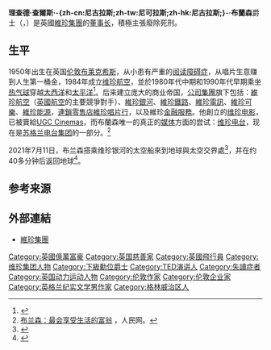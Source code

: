 {{noteTA
|T=zh-hans:理查德·布兰森; zh-hk:李察·布蘭遜;zh-tw:理查·布蘭森;
|G1=PP
|1=zh-hans:理查德; zh-hk:李察;zh-tw:理查;
|2=zh-hans:布兰森; zh-hk:布蘭遜; zh-tw:布蘭森;
}}
{{Infobox Celebrity
| name = 理查德·布蘭森爵士<br />{{small|Sir Richard Branson}}
| image = Richard Branson March 2015 (cropped).jpg
| caption = 理查德·布兰森爵士在[[维珍航空|维珍航空]]全球航空计划起飞前
| birth_date = {{Birth date and age|1950|7|18}}
| birth_place = {{UK}}[[伦敦|伦敦]][[布莱克希斯|布莱克希斯]]
| death_date =
| death_place =
| occupation = [[维珍集团|维珍集团]][[董事长|董事长]] 
| salary =
| networth = {{gain}}59億[[美元|美元]] 
| spouse = {{marriage|瓊·湯普曼|1989}}<br/>{{marriage|-{zh-tw:克莉絲汀;zh-cn:克里斯汀;zh-hk:姬絲汀;}-·湯瑪士|1972|1979|reason=div.}}
| website =
| footnotes =
| children = -{zh-hant:荷莉;zh-hans:霍利;}-·布蘭森（40）<br>-{zh-tw:山姆;zh-hk:森;zh-cn:萨姆;}-·布蘭森（36）
}} 

'''理查德·查爾斯·-{zh-cn:尼古拉斯;zh-tw:尼可拉斯;zh-hk:尼古拉斯;}-·布蘭森'''爵士（{{lang-en|Sir '''Richard Charles Nicholas Branson'''}}，{{bd|1950年|7月18日|catIdx=B}}）是英國[[維珍集團|維珍集團]]的[[董事长|董事长]]，積極主張廢除死刑。

==生平==
1950年出生在英国[[伦敦|伦敦]][[布莱克希斯|布莱克希斯]]，从小患有严重的[[阅读障碍|阅读障碍症]]，从唱片生意赚到人生第一桶金，1984年成立[[维珍航空|维珍航空]]，並於1980年代中期和1990年代早期乘坐[[热气球|热气球]]穿越[[大西洋|大西洋]]和[[太平洋|太平洋]]<ref>{{cite news |title=【人物】冒险家理查德·布兰森 |url=https://www.yicai.com/news/5139342.html |accessdate=2021-07-11 |archive-date=2021-10-20 |archive-url=https://web.archive.org/web/20211020220252/https://www.yicai.com/news/5139342.html |dead-url=no }}</ref>。后来建立庞大的商业帝国，[[公司集團|公司集團]]旗下包括：[[維珍航空|維珍航空]]（[[英國航空|英國航空]]的主要競爭對手）、[[維珍銀河|維珍銀河]]、[[維珍鐵路|維珍鐵路]]、[[維珍電訊|維珍電訊]]、[[維珍可樂|維珍可樂]]、[[維珍能源|維珍能源]]，[[連鎖店|連鎖]][[零售店|零售店]][[維珍唱片行|維珍唱片行]]，以及維珍[[金融服務|金融服務]]。他創立的[[维珍电影|维珍电影]]，已被賣給[[UGC_Cinemas|UGC Cinemas]]，而布蘭森唯一的真正的[[传播媒体|媒体]]方面的尝试：[[维珍电台|维珍电台]]，现在是[[苏格兰电台集团|苏格兰电台集团]]的一部分。<ref>[http://www.people.com.cn/GB/paper2086/13397/1200729.html 布兰森：最会享受生活的富翁] {{Wayback|url=http://www.people.com.cn/GB/paper2086/13397/1200729.html |date=20190528191814 }}，人民网。</ref>

2021年7月11日，布兰森搭乘维珍银河的太空船來到地球與太空交界處<ref>{{cite news |title=超嗨！布蘭森在太空漂浮五分鐘 說了這段超勵志的話 |url=https://udn.com/news/story/6811/5594906 |accessdate=2021-07-12 |archive-date=2021-07-17 |archive-url=https://web.archive.org/web/20210717133216/https://udn.com/news/story/6811/5594906 |dead-url=no }}</ref>，并在约40多分钟后返回地球<ref>{{cite news |title=维珍银河创办人布兰森完成历史性太空旅程 成为全球第一人 |url=https://www.bbc.com/zhongwen/simp/science-57802075 |accessdate=2021-07-12 |archive-date=2021-10-09 |archive-url=https://web.archive.org/web/20211009102102/https://www.bbc.com/zhongwen/simp/science-57802075 |dead-url=no }}</ref>。

==参考来源==
{{Reflist}}

==外部連結==
* [http://www.virgin.co.uk 維珍集團] {{Wayback|url=http://www.virgin.co.uk/ |date=20210117100001 }}

{{维珍集团}}
{{Authority control}}
{{DEFAULTSORT:Branson, Richard}}
[[Category:英國億萬富豪|Category:英國億萬富豪]]
[[Category:英国慈善家|Category:英国慈善家]]
[[Category:英國飛行員|Category:英國飛行員]]
[[Category:维珍集团人物|Category:维珍集团人物]]
[[Category:下級勳位爵士|Category:下級勳位爵士]]
[[Category:TED演讲人|Category:TED演讲人]]
[[Category:失讀症者|Category:失讀症者]]
[[Category:英国动力运动人物|Category:英国动力运动人物]]
[[Category:伦敦作家|Category:伦敦作家]]
[[Category:伦敦企业家|Category:伦敦企业家]]
[[Category:英格兰纪实文学男作家|Category:英格兰纪实文学男作家]]
[[Category:格林威治区人|Category:格林威治区人]]